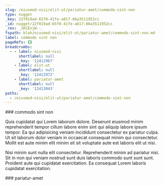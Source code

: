 ```yaml
---
slug: /eiusmod-nisi/elit-ut/pariatur-amet/commodo-sint-non
type: nugget
_key: 22f019ad-65f0-41fe-a817-86a3511952cc
_id: nugget/22f019ad-65f0-41fe-a817-86a3511952cc
_rev: _iKCEnjW--_
fspath: blah/eiusmod-nisi/elit-ut/pariatur-amet/commodo-sint-non.md
label: commodo sint non
pageRefs: {}
breadcrumbs:
  - - label: eiusmod-nisi
      shortlabel: null
      _key: '12412967'
    - label: elit-ut
      shortlabel: null
      _key: '12412972'
    - label: pariatur-amet
      shortlabel: null
      _key: '12413043'
paths:
  - /eiusmod-nisi/elit-ut/pariatur-amet/commodo-sint-non
---
```


<NuggetArea>
<Nugget slug="/eiusmod-nisi/elit-ut/pariatur-amet/commodo-sint-non" type="nugget" _key="22f019ad-65f0-41fe-a817-86a3511952cc" _id="nugget/22f019ad-65f0-41fe-a817-86a3511952cc" _rev="_iKCEnjW--_" fspath="blah/eiusmod-nisi/elit-ut/pariatur-amet/commodo-sint-non.md" label="commodo sint non" paths="/eiusmod-nisi/elit-ut/pariatur-amet/commodo-sint-non">
<NuggetBody>
### commodo sint non

Quis cupidatat qui Lorem laborum dolore. Deserunt eiusmod minim reprehenderit tempor cillum labore enim sint qui aliquip labore ipsum tempor. Ea qui adipisicing veniam incididunt consectetur ex pariatur culpa. Ut sit laborum dolor veniam in occaecat consequat minim qui consectetur. Mollit est aute minim elit minim sit sit voluptate aute est laboris elit ut nisi.

Nisi minim sunt nulla elit consectetur. Reprehenderit minim ad pariatur nisi. Sit in non qui veniam nostrud sunt duis laboris commodo sunt sunt sunt. Proident aute qui cupidatat exercitation. Ea consequat Lorem laboris cupidatat exercitation.

</NuggetBody>
<Breadcrumbs>
<Crumbs>
<Crumb _key="12412967" label="eiusmod-nisi" /><Crumb _key="12412972" label="elit-ut" /><Crumb _key="12413043" label="pariatur-amet" />
</Crumbs>
</Breadcrumbs>
</Nugget>

<NuggetsInbound>
</NuggetsInbound>
<NuggetsOutbound>
</NuggetsOutbound>
</NuggetArea>
<PassagesInbound>
<Passage direction="inbound" type="passage" _key="12413043" _id="passage/12413043" _rev="_iKCEnjW---" label="pariatur-amet" passage="pariatur-amet" fspath="blah/eiusmod-nisi/elit-ut/pariatur-amet" paths="/eiusmod-nisi/elit-ut/pariatur-amet" slug="/eiusmod-nisi/elit-ut/pariatur-amet">
<NuggetBody>
### pariatur-amet

</NuggetBody>
<Breadcrumbs>
<Crumbs>
<Crumb _key="12412967" label="eiusmod-nisi" /><Crumb _key="12412972" label="elit-ut" />
</Crumbs>
</Breadcrumbs>
</Passage>

</PassagesInbound>
<PassagesOutbound>
</PassagesOutbound>